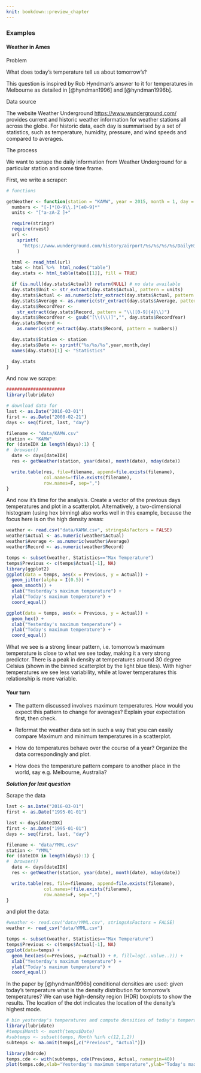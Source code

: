 ```yaml
---
knit: bookdown::preview_chapter
---
```


### Examples

#### Weather in Ames 

Problem

What does today's temperature tell us about tomorrow's?

This question is inspired by Rob Hyndman's answer to it for temperatures in Melbourne as detailed in [@hyndman1996] and [@hyndman1996b].

Data source

The website Weather Underground [https://www.wunderground.com/](https://www.wunderground.com/)
provides current and historic weather information for weather stations all across the globe.
For historic data, each day is summarised by a set of statistics, such as temperature, humidity, pressure, and wind speeds and compared to averages. 

The process

We want to scrape the daily information from Weather Underground for a particular station and some  time frame. 

First, we write a scraper:
```r
# functions

getWeather <- function(station = "KAMW", year = 2015, month = 1, day = 1) {
  numbers <- "[-]*[0-9\\.]*[e0-9]*"
  units <- "[°a-zA-Z ]+"

  require(stringr)
  require(rvest)
  url <-
    sprintf(
      "https://www.wunderground.com/history/airport/%s/%s/%s/%s/DailyHistory.html", station, year, month, day
    )

  html <- read_html(url)
  tabs <- html %>%  html_nodes("table")
  day.stats <- html_table(tabs[[1]], fill = TRUE)

  if (is.null(day.stats$Actual)) return(NULL) # no data available
  day.stats$Unit <- str_extract(day.stats$Actual, pattern = units)
  day.stats$Actual <- as.numeric(str_extract(day.stats$Actual, pattern = numbers))
  day.stats$Average <- as.numeric(str_extract(day.stats$Average, pattern = numbers))
  day.stats$RecordYear <-
    str_extract(day.stats$Record, pattern = "\\([0-9]{4}\\)")
  day.stats$RecordYear <- gsub("[\\(\\)]","", day.stats$RecordYear)
  day.stats$Record <-
    as.numeric(str_extract(day.stats$Record, pattern = numbers))

  day.stats$Station <- station
  day.stats$Date <- sprintf("%s/%s/%s",year,month,day)
  names(day.stats)[1] <- "Statistics"

  day.stats
}
```

And now we scrape:
```r
######################
library(lubridate)

# download data for
last <- as.Date("2016-03-01")
first <- as.Date("2008-02-21")
days <- seq(first, last, "day")

filename <- "data/KAMW.csv"
station <- "KAMW"
for (dateIDX in length(days):1) {
#  browser()
  date <- days[dateIDX]
  res <- getWeather(station, year(date), month(date), mday(date))

  write.table(res, file=filename, append=file.exists(filename),
              col.names=!file.exists(filename),
              row.names=F, sep=",")
}
```

And now it's time for the analysis. Create a vector of the previous days temperatures and plot in a scatterplot. Alternatively, a two-dimensional histogram (using hex binning) also works well in this example, because the focus here is on the high density areas:
```r
weather <- read.csv("data/KAMW.csv", stringsAsFactors = FALSE)
weather$Actual <- as.numeric(weather$Actual)
weather$Average <- as.numeric(weather$Average)
weather$Record <- as.numeric(weather$Record)

temps <- subset(weather, Statistics=="Max Temperature")
temps$Previous <- c(temps$Actual[-1], NA)
library(ggplot2)
ggplot(data = temps, aes(x = Previous, y = Actual)) + 
  geom_jitter(alpha = I(0.5)) +  
  geom_smooth() + 
  xlab("Yesterday's maximum temperature") +
  ylab("Today's maximum temperature") + 
  coord_equal()

ggplot(data = temps, aes(x = Previous, y = Actual)) + 
  geom_hex() + 
  xlab("Yesterday's maximum temperature") +
  ylab("Today's maximum temperature") + 
  coord_equal()
```
What we see is a strong linear pattern, i.e. tomorrow's maximum temperature is close to what we see today, making it a very strong predictor. There is a peak in density at temperatures around 30 degree Celsius (shown in the binned scatterplot by the light blue tiles). With higher temperatures we see less variability, while at lower temperatures this relationship is more variable. 


#### Your turn

+ The pattern discussed involves maximum temperatures. How would you expect this pattern to change for averages? Explain your expectation first, then check. 

+ Reformat the weather data set in such a way that you can easily compare Maximum and minimum temperatures in a scatterplot. 

+ How do temperatures behave over the course of a year? Organize the data correspondingly and plot.

+ How does the temperature pattern compare to another place in the world, say e.g. Melbourne, Australia?


***Solution for last question***

Scrape the data
```r
last <- as.Date("2016-03-01")
first <- as.Date("1995-01-01")

last <- days[dateIDX]
first <- as.Date("1995-01-01")
days <- seq(first, last, "day")

filename <- "data/YMML.csv"
station <- "YMML"
for (dateIDX in length(days):1) {
#  browser()
  date <- days[dateIDX]
  res <- getWeather(station, year(date), month(date), mday(date))

  write.table(res, file=filename, append=file.exists(filename),
              col.names=!file.exists(filename),
              row.names=F, sep=",")
}

```
and plot the data:

```r
#weather <- read.csv("data/YMML.csv", stringsAsFactors = FALSE)
weather <- read_csv("data/YMML.csv")

temps <- subset(weather, Statistics=="Max Temperature")
temps$Previous <- c(temps$Actual[-1], NA)
ggplot(data=temps) +
  geom_hex(aes(x=Previous, y=Actual)) + #, fill=log(..value..))) + 
  xlab("Yesterday's maximum temperature") +
  ylab("Today's maximum temperature") +
  coord_equal() 
```

In the paper by [@hyndman1996b] conditional densities are used: given today's temperature what is the density distribution for tomorrow's temperatures?
We can use high-density region (HDR) boxplots to show the results. The location of the dot indicates the location of the density's highest mode.
```r
# bin yesterday's temperatures and compute densities of today's temperatures for each level
library(lubridate)
#temps$Month <- month(temps$Date)
#subtemps <- subset(temps, Month %in% c(12,1,2))
subtemps <- na.omit(temps[,c("Previous", "Actual")])

library(hdrcde)
temps.cde <- with(subtemps, cde(Previous, Actual, nxmargin=40))
plot(temps.cde,xlab="Yesterday's maximum temperature",ylab="Today's maximum temperature",plot.fn="hdr", prob=c(50, 95))
```

